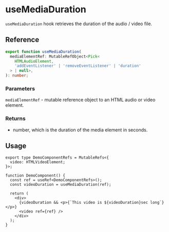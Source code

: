 
<Meta title="Hooks / useMediaDuration" />

# useMediaDuration

`useMediaDuration` hook retrieves the duration of the audio / video file.

## Reference

```ts
export function useMediaDuration(
  mediaElementRef: MutableRefObject<Pick<
    HTMLAudioElement,
    'addEventListener' | 'removeEventListener' | 'duration'
  > | null>,
): number;
```

### Parameters

`mediaElementRef` - mutable reference object to an HTML audio or video element.

### Returns

- number, which is the duration of the media element in seconds.

## Usage

```tsx
export type DemoComponentRefs = MutableRefs<{
  video: HTMLVideoElement;
}>;

function DemoComponent() {
  const ref = useRef<DemoComponentRefs>();
  const videoDuration = useMediaDuration(ref);

  return (
    <div>
      {videoDuration && <p>{`This video is ${videoDuration}sec long`}</p>}
      <video ref={ref} />
    </div>
  );
}
```
